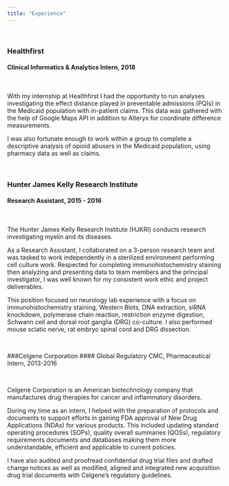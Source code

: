 ```yaml
---
title: "Experience"
---
```


&nbsp;

### Healthfirst
#### Clinical Informatics & Analytics Intern, 2018

&nbsp;

With my internship at Healthfirst I had the opportunity to run analyses investigating the effect distance played in preventable admissions (PQIs) in the Medicaid population with in-patient claims. This data was gathered with the help of Google Maps API in addition to Alteryx for coordinate difference measurements. 

I was also fortunate enough to work within a group to complete a descriptive analysis of opioid abusers in the Medicaid population, using pharmacy data as well as claims.

&nbsp;

### Hunter James Kelly Research Institute
#### Research Assistant, 2015 - 2016

&nbsp;

The Hunter James Kelly Research Institute (HJKRI) conducts research investigating myelin and its diseases. 

As a Research Assistant, I collaborated on a 3-person research team and was tasked to work independently in a sterilized environment performing cell culture work. Respected for completing immunohistochemistry staining then analyzing and presenting data to team members and the principal investigator, I was well known for my consistent work ethic and project deliverables.

This position focused on neurology lab experience with a focus on immunohistochemistry staining, Western Blots, DNA extraction, siRNA knockdown, polymerase chain reaction, restriction enzyme digestion, Schwann cell and dorsal root ganglia (DRG) co-culture. I also performed mouse sciatic nerve, rat embryo spinal cord and DRG dissection.

&nbsp;

###Celgene Corporation
#### Global Regulatory CMC, Pharmaceutical Intern, 2013-2016

&nbsp;

Celgene Corporation is an American biotechnology company that manufactures drug therapies for cancer and inflammatory disorders.

During my time as an intern, I helped with the preparation of protocols and documents to support efforts in gaining FDA approval of New Drug Applications (NDAs) for various products. This included updating standard operating procedures (SOPs), quality overall summaries (QOSs), regulatory requirements documents and databases making them more understandable, efficient and applicable to current policies. 

I have also audited and proofread confidential drug trial files and drafted change notices as well as modified, aligned and integrated new acquisition drug trial documents with Celgene's regulatory guidelines.